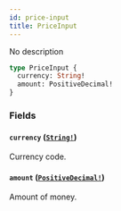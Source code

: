 ```yaml
---
id: price-input
title: PriceInput
---
```


No description

```graphql
type PriceInput {
  currency: String!
  amount: PositiveDecimal!
}
```

### Fields

#### `currency` ([`String!`](/docs/developer/api-reference/scalars/string))

Currency code.

#### `amount` ([`PositiveDecimal!`](/docs/developer/api-reference/scalars/positive-decimal))

Amount of money.
